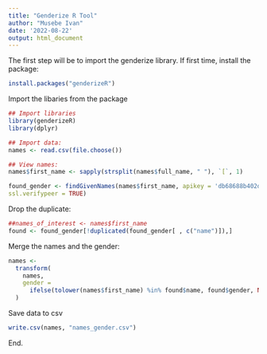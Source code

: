 ```yaml
---
title: "Genderize R Tool"
author: "Musebe Ivan"
date: '2022-08-22'
output: html_document
---
```


The first step will be to import the genderize library. If first time, install the package:
```r
install.packages("genderizeR")
```

Import the libaries from the package
```r
## Import libraries
library(genderizeR)
library(dplyr)
```

```r
## Import data:
names <- read.csv(file.choose())
```

```r
## View names:
names$first_name <- sapply(strsplit(names$full_name, " "), `[`, 1)
```

```r
found_gender <- findGivenNames(names$first_name, apikey = 'db68688b402d65e8fb5f28674e7dada6', queryLength = 10, progress = TRUE,
ssl.verifypeer = TRUE)
```
Drop the duplicate:
```r
##names_of_interest <- names$first_name
found <- found_gender[!duplicated(found_gender[ , c("name")]),]
```

Merge the names and the gender:
```r
names <- 
  transform(
    names,
    gender = 
      ifelse(tolower(names$first_name) %in% found$name, found$gender, NA)
  )
```

Save data to csv
```r
write.csv(names, "names_gender.csv")
```

End.
